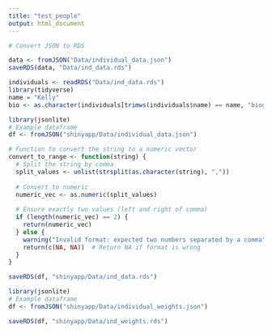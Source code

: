 ```yaml
---
title: "test_people"
output: html_document
---
```


```r
# Convert JSON to RDS

data <- fromJSON("Data/individual_data.json")
saveRDS(data, "Data/ind_data.rds")
```

```r
individuals <- readRDS("Data/ind_data.rds")
library(tidyverse)
name = "Kelly"
bio <- as.character(individuals[trimws(individuals$name) == name, "biography"][1])
```

```r
library(jsonlite)
# Example dataframe
df <- fromJSON("shinyapp/Data/individual_data.json")

# Function to convert the string to a numeric vector
convert_to_range <- function(string) {
  # Split the string by comma
  split_values <- unlist(strsplit(as.character(string), ","))
  
  # Convert to numeric
  numeric_vec <- as.numeric(split_values)
  
  # Ensure exactly two values (left and right of comma)
  if (length(numeric_vec) == 2) {
    return(numeric_vec)
  } else {
    warning("Invalid format: expected two numbers separated by a comma")
    return(c(NA, NA))  # Return NA if format is wrong
  }
}

saveRDS(df, "shinyapp/Data/ind_data.rds")
```

```r
library(jsonlite)
# Example dataframe
df <- fromJSON("shinyapp/Data/individual_weights.json")

saveRDS(df, "shinyapp/Data/ind_weights.rds")

```


